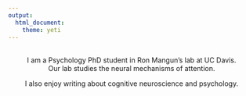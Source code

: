 ```yaml
---
output: 
  html_document:
    theme: yeti
---
```

<br>
<center>I am a Psychology PhD student in Ron Mangun's lab at UC Davis. 
<center>Our lab studies the neural mechanisms of attention.
<center>I also enjoy writing about cognitive neuroscience and psychology.